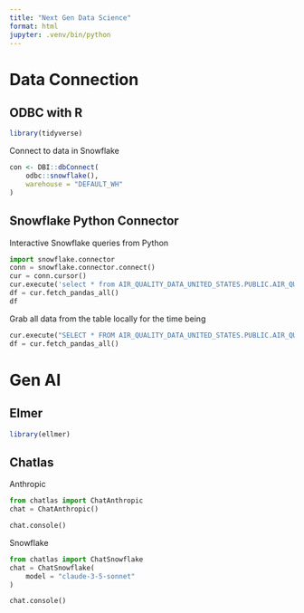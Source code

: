 ```yaml
---
title: "Next Gen Data Science"
format: html
jupyter: .venv/bin/python
---
```


# Data Connection
## ODBC with R
```r
library(tidyverse)
```

Connect to data in Snowflake

```r
con <- DBI::dbConnect(
    odbc::snowflake(),
    warehouse = "DEFAULT_WH"
)
```

## Snowflake Python Connector
Interactive Snowflake queries from Python
```python
import snowflake.connector
conn = snowflake.connector.connect()
cur = conn.cursor()
cur.execute('select * from AIR_QUALITY_DATA_UNITED_STATES.PUBLIC.AIR_QUALITY limit 10')
df = cur.fetch_pandas_all()
df
```

Grab all data from the table locally for the time being

```python
cur.execute("SELECT * FROM AIR_QUALITY_DATA_UNITED_STATES.PUBLIC.AIR_QUALITY")
df = cur.fetch_pandas_all()
```

# Gen AI
## Elmer

```r
library(ellmer)
```

## Chatlas
Anthropic
```python
from chatlas import ChatAnthropic
chat = ChatAnthropic()
```

```python
chat.console()
```

Snowflake

```python
from chatlas import ChatSnowflake
chat = ChatSnowflake(
    model = "claude-3-5-sonnet"
)
```

```python
chat.console()
```


